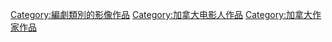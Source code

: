 
[[Category:編劇類別的影像作品|Category:編劇類別的影像作品]]
[[Category:加拿大电影人作品|Category:加拿大电影人作品]]
[[Category:加拿大作家作品|Category:加拿大作家作品]]